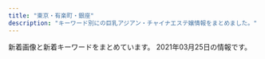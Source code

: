 ```yaml
---
title: "東京・有楽町・銀座"
description: "キーワード別にの巨乳アジアン・チャイナエステ嬢情報をまとめました。"
---
```


新着画像と新着キーワードをまとめています。
2021年03月25日の情報です。

<DmmAffiliateIns />
<KeywordTable
  shops={
    [
    {
        "url": "http://kaitekido.eei.jp/",
        "name": "\u5feb\u9069\u5802",
        "img_links": [
            "https://www.hatena.ne.jp/images/wwwridge/ok@2x.png",
            "http://momipara.jp/img/link/momi88.jpg",
            "http://\u30a2\u30b8\u30a2\u30f3\u30a8\u30b9\u30c6.biz/images/88-31.jpg",
            "https://b.hatena.ne.jp/images/v4/public/add/hatenabookmark_android.png",
            "https://www.hatena.ne.jp/images/wwwridge/ng@2x.png",
            "https://www.hatena.ne.jp/images/wwwridge/help@2x.png",
            "http://b.hatena.ne.jp/images/v4/public/add/hatenabookmark_android.png",
            "https://b.hatena.ne.jp/images/v4/public/add/hatenabookmark_ios7.png",
            "https://b.st-hatena.com/images/entry-button/button-only@2x.png",
            "http://asian.mensesthe.tokyo/wp-content/uploads/2016/01/7CzXuAWe.jpg",
            "http://b.hatena.ne.jp/images/v4/public/add/hatenabookmark_ios7.png"
        ],
        "station": "\u516b\u4e01\u5800\u99c5B2\u51fa\u53e3",
        "keywords": {}
    },
    {
        "img_links": [
            "http://yume-sato.blue/uploads//sites/18/2020/09/g5-150x150.jpg",
            "http://yume-sato.blue/uploads//sites/18/2020/09/g1.jpg",
            "http://yume-sato.blue/uploads//sites/18/2020/12/gg.jpg",
            "http://yume-sato.blue/uploads//sites/18/2020/09/g4.jpg",
            "http://yume-sato.blue/uploads//sites/18/2020/09/g3-150x150.jpg",
            "http://yume-sato.blue/uploads//sites/18/2020/09/news.jpg",
            "http://yume-sato.blue/uploads//sites/18/2020/10/g1.jpg",
            "http://yume-sato.blue/uploads//sites/18/2020/09/top1-1.jpg",
            "http://yume-sato.blue/uploads//sites/18/2020/09/s_staff.png",
            "http://yume-sato.blue/uploads//sites/18/2020/12/gg-150x150.jpg",
            "http://yume-sato.blue/uploads//sites/18/2020/09/g2.jpg",
            "http://yume-sato.blue/uploads//sites/18/2020/09/top.jpg",
            "http://yume-sato.blue/uploads//sites/18/2020/09/g1-150x150.jpg",
            "http://yume-sato.blue/uploads//sites/18/2020/09/mobile-1.jpg",
            "http://yume-sato.blue/uploads//sites/18/2020/09/pick.jpg",
            "http://yume-sato.blue/uploads//sites/18/2020/09/g6.jpg",
            "http://yume-sato.blue/uploads//sites/18/2020/09/g4-150x150.jpg",
            "http://yume-sato.blue/uploads//sites/18/2020/10/g2.jpg",
            "http://yume-sato.blue/uploads//sites/18/2020/09/g6-150x150.jpg",
            "http://yume-sato.blue/uploads//sites/18/2020/09/g5.jpg",
            "http://yume-sato.blue/uploads//sites/18/2020/09/g3.jpg",
            "http://yume-sato.blue/uploads//sites/18/2020/09/g2-150x150.jpg"
        ],
        "keywords": {},
        "url": "http://yume-sato.blue/",
        "station": "\u4eba\u5f62\u753a\u99c5A6",
        "name": "\u5922\u306e\u90f7"
    },
    {
        "station": "\u6771\u9280\u5ea7\u99c5A7\u51fa\u53e3",
        "img_links": [
            "https://est-tiara.info/images/returnBtn.png",
            "https://est-tiara.info/staffPhoto/s20210304100121.jpg",
            "https://est-tiara.info/images/gallery/r7.jpg",
            "https://est-tiara.info/staffPhoto/b20210304100121.jpg",
            "https://est-tiara.info/images/mobile.png",
            "https://est-tiara.info/staffPhoto/b20210304095739.jpg",
            "https://est-tiara.info/staffPhoto/b20210304100038.jpg",
            "https://est-tiara.info/js/sliderLine/slide_next.png",
            "https://est-tiara.info/staffPhoto/s20210304095845.jpg",
            "https://est-tiara.info/staffPhoto/s20201016083614.jpg",
            "https://est-tiara.info/images/gallery/r4.jpg",
            "https://est-tiara.info/staffPhoto/b20201016083614.jpg",
            "https://est-tiara.info/staffPhoto/b20201016083828.jpg",
            "https://est-tiara.info/staffPhoto/s20210304100038.jpg",
            "https://est-tiara.info/uploadfiles/Image/campaignEstTiaraInfo.jpg",
            "https://est-tiara.info/js/sliderLine/slide_prev.png",
            "https://est-tiara.info/staffPhoto/s20201016083828.jpg",
            "https://est-tiara.info/staffPhoto/s20210304095739.jpg",
            "https://est-tiara.info/staffPhoto/b20210304095845.jpg",
            "https://est-tiara.info/images/gallery/r6.jpg",
            "https://est-tiara.info/images/gallery/r8.jpg",
            "https://est-tiara.info/staffPhoto/s20210304095623.jpg",
            "https://est-tiara.info/images/gallery/r2.jpg",
            "https://est-tiara.info/staffPhoto/b20210304095623.jpg",
            "https://est-tiara.info/images/gallery/r1.jpg",
            "https://est-tiara.info/images/gallery/r5.jpg",
            "https://est-tiara.info/images/gallery/r3.jpg"
        ],
        "name": "Tiara-\u30c6\u30a4\u30a2\u30e9-",
        "url": "https://est-tiara.info/",
        "keywords": {
            "89": 1,
            "C": 1,
            "D": 4,
            "87": 1,
            "E": 1
        }
    },
    {
        "url": "https://ningyocho-esthe.work/",
        "station": "\u4eba\u5f62\u753a\u99c5A1\u51fa\u53e3",
        "img_links": [
            "https://ningyocho-esthe.work/images/dream/common/header_phone_pc.png",
            "https://ningyocho-esthe.work/images/dream/common/credit_01.png",
            "https://ningyocho-esthe.work/images/dream/home/teaser.png",
            "https://ningyocho-esthe.work/images/dream/common/side_bnr_01.png",
            "https://ningyocho-esthe.work/images/dream/staff/2.jpg",
            "https://ningyocho-esthe.work/images/dream/common/credit_02.png",
            "https://ningyocho-esthe.work/images/dream/home/image_03.png",
            "https://ningyocho-esthe.work/images/dream/common/gallery_05.png",
            "https://ningyocho-esthe.work/images/dream/common/gallery_03.png",
            "https://ningyocho-esthe.work/images/dream/common/gallery_06.png",
            "https://ningyocho-esthe.work/images/dream/common/gallery_07.png",
            "https://ningyocho-esthe.work/images/dream/staff/1.jpg",
            "https://ningyocho-esthe.work/images/dream/common/gallery_01.png",
            "https://ningyocho-esthe.work/images/dream/common/header_info.png",
            "https://ningyocho-esthe.work/images/dream/common/credit_03.png",
            "https://ningyocho-esthe.work/images/dream/home/image_02.png",
            "https://ningyocho-esthe.work/images/dream/common/gallery_09.png",
            "https://ningyocho-esthe.work/images/dream/common/gallery_08.png",
            "https://ningyocho-esthe.work/images/dream/common/gallery_04.png",
            "https://ningyocho-esthe.work/images/dream/staff/imgapp_3.jpg",
            "https://ningyocho-esthe.work/images/dream/home/image_01.png",
            "https://ningyocho-esthe.work/images/dream/staff/imgapp6.jpg",
            "https://ningyocho-esthe.work/images/dream/staff/imgapp_1.jpg",
            "https://ningyocho-esthe.work/images/dream/common/side_bnr_02.png",
            "https://ningyocho-esthe.work/images/dream/common/gallery_10.png",
            "https://ningyocho-esthe.work/images/dream/common/gallery_02.png",
            "https://ningyocho-esthe.work/images/dream/staff/\u3042\u307f.jpg",
            "https://ningyocho-esthe.work/images/dream/staff/\u30ca\u30ca.jpg",
            "https://ningyocho-esthe.work/images/dream/staff/3.jpg",
            "https://ningyocho-esthe.work/images/dream/staff/13.jpg"
        ],
        "name": "Dream",
        "keywords": {
            "\u30bb\u30af\u30b7\u30fc": 3,
            "88": 1
        }
    },
    {
        "url": "http://prime-relax.work/",
        "keywords": {
            "88": 1,
            "86": 7,
            "87": 4,
            "C": 7,
            "D": 10,
            "E": 1,
            "82": 1,
            "84": 5
        },
        "name": "PRIME\u30fb\u30d7\u30e9\u30a4\u30e0",
        "station": "\u99ac\u55b0\u753a\u99c51\u756a\u51fa\u53e3",
        "img_links": [
            "http://prime-relax.work/img/link-.jpg",
            "http://prime-relax.work/img/body-.jpg",
            "http://prime-relax.work/img/bottom.png",
            "http://prime-relax.work/img/st013.jpg",
            "http://prime-relax.work/img/IMG_1675.jpg",
            "http://prime-relax.work/sp/img/pic.jpg",
            "http://prime-relax.work/img/sta5.jpg",
            "http://prime-relax.work/sp/img/cam.jpg",
            "http://prime-relax.work/img/st08.jpg",
            "http://prime-relax.work/img/st11.jpg",
            "http://prime-relax.work/img/st8.jpg",
            "http://prime-relax.work/img/IMG_1699.jpg",
            "http://prime-relax.work/img/sta12.jpg",
            "http://prime-relax.work/sp/img/sta5.jpg",
            "http://prime-relax.work/img/IMG_1709.jpg",
            "http://prime-relax.work/img/mo.png",
            "http://prime-relax.work/img/eve.jpg",
            "http://prime-relax.work/img/st07.jpg",
            "http://prime-relax.work/img/st5.jpg",
            "http://prime-relax.work/img/link10033.jpg",
            "http://prime-relax.work/img/sta14.jpg",
            "http://prime-relax.work/sp/img/add3.jpg",
            "http://prime-relax.work/sp/img/p-8.jpg",
            "http://prime-relax.work/sp/img/pc.jpg",
            "http://prime-relax.work/img/sta13.jpg",
            "http://prime-relax.work/sp/img/t-t.jpg",
            "http://prime-relax.work/img/st12.jpg",
            "http://prime-relax.work/sp/img/add.jpg",
            "http://prime-relax.work/sp/img/sta8.jpg",
            "http://prime-relax.work/img/st04.jpg",
            "http://prime-relax.work/img/st13.jpg",
            "http://prime-relax.work/sp/img/t-s.jpg",
            "http://prime-relax.work/sp/img/p-9.jpg",
            "http://prime-relax.work/img/IMG_1667.jpg",
            "http://prime-relax.work/sp/img/info.jpg",
            "http://prime-relax.work/img/sta4.jpg",
            "http://prime-relax.work/sp/img/sys.jpg",
            "http://prime-relax.work/img/sta9.jpg",
            "http://prime-relax.work/sp/img/add2.jpg",
            "http://prime-relax.work/img/sta7.jpg",
            "http://prime-relax.work/sp/img/sta7.jpg",
            "http://prime-relax.work/sp/img/t-r.jpg",
            "http://prime-relax.work/sp/img/sta9.jpg",
            "http://prime-relax.work/sp/img/sta12.jpg",
            "http://prime-relax.work/sp/img/time.jpg",
            "http://prime-relax.work/img/st7.jpg",
            "http://prime-relax.work/img/st014.jpg",
            "http://prime-relax.work/sp/img/sta14.jpg",
            "http://prime-relax.work/sp/img/sta11.jpg",
            "http://prime-relax.work/img/sta11.jpg",
            "http://prime-relax.work/sp/img/t-o.jpg",
            "http://prime-relax.work/img/sys.jpg",
            "http://prime-relax.work/img/st9.jpg",
            "http://prime-relax.work/sp/img/tel.jpg",
            "http://prime-relax.work/img/sta8.jpg",
            "http://prime-relax.work/sp/img/sta4.jpg",
            "http://prime-relax.work/img/link20067.jpg",
            "http://prime-relax.work/img/bottom-.png",
            "http://prime-relax.work/img/st4.jpg",
            "http://prime-relax.work/sp/img/tit.jpg",
            "http://prime-relax.work/img/link300100.jpg",
            "http://prime-relax.work/sp/img/sta13.jpg",
            "http://prime-relax.work/sp/img/botton.jpg",
            "http://prime-relax.work/sp/img/p-7.jpg",
            "http://prime-relax.work/img/st14.jpg",
            "http://prime-relax.work/img/head.jpg",
            "http://prime-relax.work/sp/img/t-a.jpg"
        ]
    },
    {
        "station": "JR\u65b0\u65e5\u672c\u6a4b\u99c56\u756a\u51fa\u53e3",
        "keywords": {
            "F": 2,
            "86": 4,
            "C": 30
        },
        "name": "Melody Spa -\u30e1\u30ed\u30c7\u30a3 \u30b9\u30d1-",
        "img_links": [
            "https://melodyspa.tokyo/images/st/yuri.jpg",
            "https://melodyspa.tokyo/images/topimage/topimage.jpg",
            "https://melodyspa.tokyo/images/st/yuna1.jpg",
            "https://melodyspa.tokyo/images/st/mina2.jpg",
            "https://melodyspa.tokyo/images/st/risa.jpg",
            "https://melodyspa.tokyo/images/st/yuna.jpg",
            "https://melodyspa.tokyo/images/share/pagetop.png",
            "https://melodyspa.tokyo/images/st/you.jpg",
            "https://melodyspa.tokyo/images/st/you2.jpg",
            "https://melodyspa.tokyo/images/st/yuna2.jpg",
            "https://melodyspa.tokyo/images/st/miho.jpg",
            "https://melodyspa.tokyo/images/st/ringo.jpg",
            "https://melodyspa.tokyo/images/st/mina.jpg",
            "https://melodyspa.tokyo/images/st/rara2.jpg",
            "https://melodyspa.tokyo/images/st/you3.jpg"
        ],
        "url": "https://melodyspa.tokyo/"
    },
    {
        "keywords": {
            "D": 13,
            "C": 20,
            "E": 9
        },
        "url": "https://kayabacho-mensesthe.com/",
        "station": "\u8305\u5834\u753a\u99c52\u756a\u51fa\u53e3",
        "name": "Spa Ananda",
        "img_links": [
            "https://kayabacho-mensesthe.com/room/room-l2.jpg",
            "https://kayabacho-mensesthe.com/images/main4.jpg",
            "https://kayabacho-mensesthe.com/room/room-l3.jpg",
            "https://kayabacho-mensesthe.com/wp/wp-content/uploads/2020/02/miyu.jpg",
            "https://kayabacho-mensesthe.com/images/clear.png",
            "https://kayabacho-mensesthe.com/room/room-l1.jpg",
            "https://kayabacho-mensesthe.com/wp/wp-content/uploads/2019/08/mimi.jpg",
            "https://kayabacho-mensesthe.com/wp/wp-content/uploads/2019/12/misaki.jpg",
            "https://kayabacho-mensesthe.com/staff/aoi-s1.jpg",
            "https://kayabacho-mensesthe.com/images/mensesthe.jpg",
            "https://kayabacho-mensesthe.com/icon/yelp.png",
            "https://kayabacho-mensesthe.com/staff/yuna-s1.jpg",
            "https://kayabacho-mensesthe.com/icon/facebook.png",
            "https://kayabacho-mensesthe.com/staff/rin-s1.jpg",
            "https://kayabacho-mensesthe.com/wp/wp-content/uploads/2020/08/ayaka-1-200x300.jpg",
            "https://kayabacho-mensesthe.com/staff/misaki-s1.jpg",
            "https://kayabacho-mensesthe.com/images/top1.jpg",
            "https://kayabacho-mensesthe.com/icon/twitter.png",
            "https://kayabacho-mensesthe.com/room/room-l7.jpg",
            "https://kayabacho-mensesthe.com/wp/wp-content/uploads/2020/11/urara3.jpg",
            "https://kayabacho-mensesthe.com/images/main1.jpg",
            "https://kayabacho-mensesthe.com/room/room-l5.jpg",
            "https://kayabacho-mensesthe.com/wp/wp-content/uploads/2020/10/aki-s1-150x150.jpg",
            "https://kayabacho-mensesthe.com/images/footer-r.png",
            "https://kayabacho-mensesthe.com/staff/mimi-s1.jpg",
            "https://kayabacho-mensesthe.com/room/room-l6.jpg",
            "https://kayabacho-mensesthe.com/link/mens-esthe.png",
            "https://kayabacho-mensesthe.com/staff/urara-s1.jpg",
            "https://kayabacho-mensesthe.com/staff/miyu-s1.jpg",
            "https://kayabacho-mensesthe.com/wp/wp-content/uploads/2021/01/yuna.jpg",
            "https://kayabacho-mensesthe.com/staff/nao-s1.jpg",
            "https://kayabacho-mensesthe.com/icon/line.png",
            "https://kayabacho-mensesthe.com/wp/wp-content/uploads/2019/07/misaki.jpg",
            "https://kayabacho-mensesthe.com/wp/wp-content/uploads/2019/12/mitsuki.jpg",
            "https://kayabacho-mensesthe.com/images/main3.jpg",
            "https://kayabacho-mensesthe.com/staff/emi-s1.jpg",
            "https://kayabacho-mensesthe.com/wp/wp-content/uploads/2019/12/emi.jpg",
            "https://kayabacho-mensesthe.com/wp/wp-content/uploads/2019/12/IMG_8988.jpg",
            "https://kayabacho-mensesthe.com/images/footer-l.png",
            "https://kayabacho-mensesthe.com/images/flower.png",
            "https://kayabacho-mensesthe.com/images/main2.jpg",
            "https://kayabacho-mensesthe.com/staff/aki-s1.jpg",
            "https://kayabacho-mensesthe.com/images/top2.jpg",
            "https://kayabacho-mensesthe.com/wp/wp-content/uploads/2020/08/ayaka-1.jpg",
            "https://kayabacho-mensesthe.com/wp/wp-content/uploads/2020/12/yuki.jpg",
            "https://kayabacho-mensesthe.com/room/room-l4.jpg",
            "https://kayabacho-mensesthe.com/staff/ayaka-s1.jpg",
            "https://kayabacho-mensesthe.com/room/room-l8.jpg",
            "https://kayabacho-mensesthe.com/images/top3.jpg"
        ]
    },
    {
        "name": "\u3072\u3068\u3081\u307c\u308c",
        "url": "http://www.hitomebore.esjp.info/",
        "station": "\u65b0\u5bcc\u753a\u99c53\u756a\u51fa\u53e3",
        "img_links": [
            "http://www.hitomebore.esjp.info/files/007.jpg",
            "http://www.hitomebore.esjp.info/images/mainImg_sub.jpg",
            "http://www.hitomebore.esjp.info/files/011.jpg",
            "http://www.hitomebore.esjp.info/files/016.jpg",
            "http://www.hitomebore.esjp.info/images/btn2.png",
            "http://www.hitomebore.esjp.info/images/m1.jpg",
            "http://www.hitomebore.esjp.info/images/mainImg2.jpg",
            "http://www.hitomebore.esjp.info/files/013.jpg",
            "http://www.hitomebore.esjp.info/images/m4.jpg",
            "http://www.hitomebore.esjp.info/files/009.jpg",
            "http://www.hitomebore.esjp.info/files/008.jpg",
            "http://www.hitomebore.esjp.info/files/010.jpg",
            "http://www.hitomebore.esjp.info/files/002.jpg",
            "http://www.hitomebore.esjp.info/images/m2.jpg",
            "http://www.hitomebore.esjp.info/files/015.jpg",
            "http://www.hitomebore.esjp.info/files/014.jpg",
            "http://www.hitomebore.esjp.info/files/012.jpg",
            "http://www.hitomebore.esjp.info/images/m3.jpg"
        ],
        "keywords": {
            "C": 6,
            "85": 6,
            "88": 3,
            "D": 27,
            "86": 18,
            "87": 6
        }
    },
    {
        "keywords": {
            "84": 3,
            "87": 12,
            "\u30bb\u30af\u30b7\u30fc": 1,
            "E": 13,
            "G": 6,
            "\u80f8": 2,
            "89": 21,
            "88": 21,
            "C": 12,
            "86": 6,
            "D": 30,
            "81": 3,
            "F": 6,
            "82": 3,
            "85": 6
        },
        "img_links": [
            "http://luna-shine.info/uploads/lunashine/2017/04/22221.jpg",
            "http://luna-shine.info/uploads/lunashine/2015/01/2_e589afe69cac.jpg",
            "http://luna-shine.info/uploads/lunashine/2013/01/room-3.jpg",
            "http://luna-shine.info/uploads/lunashine/2019/04/e5beaee4bfa1e59bbee78987_2019031616274791.jpg",
            "http://luna-shine.info/uploads/lunashine/2015/03/11111.jpg",
            "http://luna-shine.info/uploads/lunashine/2014/06/image-15.jpeg",
            "http://luna-shine.info/uploads/lunashine/2019/05/e5beaee4bfa1e59bbee78987_201905171313091.jpg",
            "http://luna-shine.info/uploads/lunashine/2015/04/1111_e589afe69cac1.jpg",
            "http://luna-shine.info/uploads/lunashine/2013/10/e381bfe382841_e589afe69cac.jpg",
            "http://luna-shine.info/uploads/lunashine/2019/04/flash1.jpg",
            "http://luna-shine.info/uploads/lunashine/2020/01/e5beaee4bfa1e59bbee78987_20190517131309.jpg",
            "http://luna-shine.info/uploads/lunashine/2019/05/e5beaee4bfa1e59bbee78987_20190517131309.jpg",
            "http://luna-shine.info/uploads/lunashine/2013/01/img_0370_e589afe69cac-276x368.jpg",
            "http://luna-shine.info/uploads/lunashine/2019/04/bottom.jpg",
            "http://luna-shine.info/uploads/lunashine/2013/10/e381bfe38286e3818d-5_e589afe69cac.jpg",
            "http://luna-shine.info/uploads/lunashine/2013/01/room-8.jpg",
            "http://luna-shine.info/uploads/lunashine/2013/05/p1020464_e589afe69cac.jpg",
            "http://luna-shine.info/uploads/lunashine/2014/05/naomi1-276x3584.jpg",
            "http://luna-shine.info/uploads/lunashine/2015/03/171f728230a16701d87b9e61ba70edf8.png",
            "http://luna-shine.info/uploads/lunashine/2015/06/image1-266x4001.jpg",
            "http://luna-shine.info/uploads/lunashine/2015/01/11.jpg",
            "http://luna-shine.info/uploads/lunashine/2013/01/room-7.jpg",
            "http://luna-shine.info/uploads/lunashine/2019/01/e5beaee4bfa1e59bbee78987_20190124144601.jpg",
            "http://luna-shine.info/uploads/lunashine/2012/12/topview3.jpg",
            "http://luna-shine.info/uploads/lunashine/2018/05/2.jpg",
            "http://luna-shine.info/uploads/lunashine/2012/12/topview1.jpg",
            "http://luna-shine.info/uploads/lunashine/images/rq03.jpg",
            "http://luna-shine.info/uploads/lunashine/2013/01/room-9.jpg",
            "http://luna-shine.info/uploads/lunashine/2012/12/topview0.jpg",
            "http://luna-shine.info/uploads/lunashine/2019/04/e5beaee4bfa1e59bbee78987_201903161627475.jpg",
            "http://luna-shine.info/uploads/lunashine/2014/05/22.jpg",
            "http://luna-shine.info/uploads/lunashine/images/rq01.jpg",
            "http://luna-shine.info/uploads/lunashine/2013/01/img_0427_e589afe69cac-276x368.jpg",
            "http://luna-shine.info/uploads/lunashine/2014/06/image-14.jpeg",
            "http://luna-shine.info/uploads/lunashine/images/picup.png",
            "http://luna-shine.info/uploads/lunashine/2012/12/mobile.jpg",
            "http://luna-shine.info/uploads/lunashine/2015/09/1-12041z120344c1_e589afe69cac_e589afe69cac.jpg",
            "http://luna-shine.info/uploads/lunashine/2013/01/room-6.jpg",
            "http://luna-shine.info/uploads/lunashine/images/new_d.jpg",
            "http://luna-shine.info/uploads/lunashine/2019/12/e5beaee4bfa1e59bbee78987_20191207154634.jpg",
            "http://luna-shine.info/uploads/lunashine/2013/01/room-5.jpg",
            "http://luna-shine.info/uploads/lunashine/2013/01/room-10.jpg",
            "http://luna-shine.info/uploads/lunashine/2015/03/123.jpg",
            "http://luna-shine.info/uploads/lunashine/2012/12/mailmaka.jpg",
            "http://luna-shine.info/uploads/lunashine/2013/03/img_0522_e589afe69cac-1000x1333.jpg",
            "http://luna-shine.info/uploads/lunashine/2013/10/e38182e38286e381bf3_e589afe69cac.jpg",
            "http://luna-shine.info/uploads/lunashine/2015/12/qqe59bbee7898720151214133747.jpg",
            "http://luna-shine.info/uploads/lunashine/2013/01/room-2.jpg",
            "http://luna-shine.info/uploads/lunashine/2015/04/1111_e589afe69cac.jpg",
            "http://luna-shine.info/uploads/lunashine/2015/03/8dbe4d07b4f1258c30f14b30e60c1466.png",
            "http://luna-shine.info/uploads/lunashine/2015/01/0.jpg",
            "http://luna-shine.info/uploads/lunashine/2013/11/e381afe3828be3818befbc92-1000x1333.jpg",
            "http://luna-shine.info/uploads/lunashine/2016/11/31.jpg",
            "http://luna-shine.info/uploads/lunashine/2015/03/12344780f_e589afe69cac.jpg",
            "http://luna-shine.info/uploads/lunashine/2019/03/e5beaee4bfa1e59bbee78987_201903141535171.jpg",
            "http://luna-shine.info/uploads/lunashine/2014/06/9c1b42356edc1bb51d040e0a1783fa97.png",
            "http://luna-shine.info/uploads/lunashine/2013/01/room-1.jpg",
            "http://luna-shine.info/uploads/lunashine/2012/12/topview4.jpg",
            "http://luna-shine.info/uploads/lunashine/2019/07/qqe59bbee78987201504181707251.jpg",
            "http://luna-shine.info/uploads/lunashine/images/new_tit.jpg",
            "http://luna-shine.info/uploads/lunashine/2019/03/e5beaee4bfa1e59bbee78987_201903161627476.jpg",
            "http://luna-shine.info/uploads/lunashine/2013/01/room-11.jpg",
            "http://luna-shine.info/uploads/lunashine/2019/04/tel.jpg",
            "http://luna-shine.info/uploads/lunashine/images/no-photo.jpg",
            "http://luna-shine.info/uploads/lunashine/2013/11/e381afe3828be3818b-1000x1333.jpg",
            "http://luna-shine.info/uploads/lunashine/2016/12/img_4240.jpg",
            "http://luna-shine.info/uploads/lunashine/2014/04/image_e589afe69cac.png",
            "http://luna-shine.info/uploads/lunashine/2019/12/e5beaee4bfa1e59bbee78987_201912071546181.jpg",
            "http://luna-shine.info/uploads/lunashine/2019/04/e5beaee4bfa1e59bbee78987_201903161627478.jpg",
            "http://luna-shine.info/uploads/lunashine/2013/10/4_e589afe69cac.jpg",
            "http://luna-shine.info/uploads/lunashine/2013/10/e381bfe3818d2_e589afe69cac.jpg",
            "http://luna-shine.info/uploads/lunashine/2014/05/naomi1-276x3583.jpg",
            "http://luna-shine.info/uploads/lunashine/2013/01/qiu-1.jpg"
        ],
        "station": "\u5c0f\u4f1d\u99ac\u753a\u99c53\u756a\u51fa\u53e3",
        "name": "\u30eb\u30ca\u30b7\u30e3\u30a4\u30f3",
        "url": "http://luna-shine.info/"
    },
    {
        "url": "http://sweet-massage.work/",
        "keywords": {
            "C": 3,
            "E": 6,
            "D": 6,
            "88": 3,
            "86": 6,
            "89": 3,
            "85": 3
        },
        "img_links": [
            "http://sweet-massage.work/img/sta4.jpg",
            "http://sweet-massage.work/sp/img/tel.jpg",
            "http://sweet-massage.work/sp/img/t-s.jpg",
            "http://sweet-massage.work/sp/img/st02.jpg",
            "http://sweet-massage.work/img/s1.jpg",
            "http://sweet-massage.work/sp/img/info.jpg",
            "http://sweet-massage.work/img/st005.jpg",
            "http://sweet-massage.work/sp/img/st2.jpg",
            "http://sweet-massage.work/sp/img/sys.jpg",
            "http://sweet-massage.work/sp/img/botton.jpg",
            "http://sweet-massage.work/img/sta5.jpg",
            "http://sweet-massage.work/img/s5.jpg",
            "http://sweet-massage.work/img/mobile-1.png",
            "http://sweet-massage.work/sp/img/s4.jpg",
            "http://sweet-massage.work/sp/img/st3.jpg",
            "http://sweet-massage.work/sp/img/st03.jpg",
            "http://sweet-massage.work/img/s4.jpg",
            "http://sweet-massage.work/img/s3.jpg",
            "http://sweet-massage.work/sp/img/tit.jpg",
            "http://sweet-massage.work/sp/img/st1.jpg",
            "http://sweet-massage.work/sp/img/t-r.jpg",
            "http://sweet-massage.work/img/st4.jpg",
            "http://sweet-massage.work/img/nos.jpg",
            "http://sweet-massage.work/sp/img/st5.jpg",
            "http://sweet-massage.work/img/st2.jpg",
            "http://sweet-massage.work/sp/img/pic.jpg",
            "http://sweet-massage.work/img/m1.png",
            "http://sweet-massage.work/sp/img/s3.jpg",
            "http://sweet-massage.work/sp/img/add2.jpg",
            "http://sweet-massage.work/img/st01.jpg",
            "http://sweet-massage.work/img/st05.jpg",
            "http://sweet-massage.work/sp/img/t-a.jpg",
            "http://sweet-massage.work/sp/img/add.jpg",
            "http://sweet-massage.work/img/sta3.jpg",
            "http://sweet-massage.work/img/st5.jpg",
            "http://sweet-massage.work/img/foot-body.jpg",
            "http://sweet-massage.work/sp/img/t-t.jpg",
            "http://sweet-massage.work/img/st3.jpg",
            "http://sweet-massage.work/img/st03.jpg",
            "http://sweet-massage.work/sp/img/t-o.jpg",
            "http://sweet-massage.work/sp/img/s2.jpg",
            "http://sweet-massage.work/sp/img/pc.jpg",
            "http://sweet-massage.work/img/s2.jpg",
            "http://sweet-massage.work/img/st02.jpg",
            "http://sweet-massage.work/img/sta2.jpg",
            "http://sweet-massage.work/img/st04.jpg",
            "http://sweet-massage.work/sp/img/s5.jpg",
            "http://sweet-massage.work/sp/img/st4.jpg",
            "http://sweet-massage.work/img/st1.jpg",
            "http://sweet-massage.work/img/sta1.jpg",
            "http://sweet-massage.work/sp/img/st05.jpg",
            "http://sweet-massage.work/sp/img/st04.jpg",
            "http://sweet-massage.work/sp/img/st01.jpg",
            "http://sweet-massage.work/sp/img/st005.jpg",
            "http://sweet-massage.work/sp/img/time.jpg"
        ],
        "station": "\u8305\u5834\u753a\u99c53\u756a\u51fa\u53e3",
        "name": "Sweet"
    },
    {
        "img_links": [
            "https://angel-love.tyo.cm/images/room2.jpg",
            "https://angel-love.tyo.cm/photos/sites/27/2021/03/2021031704243332.jpg",
            "https://angel-love.tyo.cm/images/s3.jpg",
            "https://angel-love.tyo.cm/images/s1.jpg",
            "https://angel-love.tyo.cm/images/s_staff.png",
            "https://angel-love.tyo.cm/photos/sites/27/2021/02/2021021603162127.jpg",
            "https://angel-love.tyo.cm/photos/sites/27/2021/02/2021021606344273.jpg",
            "https://angel-love.tyo.cm/images/mobile.jpg",
            "https://angel-love.tyo.cm/photos/sites/27/2021/02/2021021603162366.jpg",
            "https://angel-love.tyo.cm/images/news_bj1.jpg",
            "https://angel-love.tyo.cm/photos/sites/27/2021/03/2021031704243320.jpg",
            "https://angel-love.tyo.cm/images/room3.jpg",
            "https://angel-love.tyo.cm/images/info.jpg",
            "https://angel-love.tyo.cm/images/top.jpg",
            "https://angel-love.tyo.cm/photos/sites/27/2021/03/2021031704243422.jpg",
            "https://angel-love.tyo.cm/images/news_bj3.jpg",
            "https://angel-love.tyo.cm/images/s_news.jpg",
            "https://angel-love.tyo.cm/images/room1.jpg",
            "https://angel-love.tyo.cm/images/room4.jpg"
        ],
        "name": "Angel Love",
        "station": "\u9280\u5ea7\u99c5A5\u51fa\u53e3",
        "url": "https://angel-love.tyo.cm/",
        "keywords": {
            "86": 12,
            "D": 24,
            "E": 6,
            "85": 6,
            "87": 6,
            "83": 6
        }
    },
    {
        "img_links": [
            "http://e-berry.work/sp/images/interior_t.png",
            "http://e-berry.work/sp/img/ai1.jpg",
            "http://e-berry.work/staff/ayumi.jpg",
            "http://e-berry.work/sp/img/moka1.jpg",
            "http://e-berry.work/images/int1.jpg",
            "http://e-berry.work/sp/images/concept.jpg",
            "http://e-berry.work/sp/staff/ai.jpg",
            "http://e-berry.work/sp/staff/aya.jpg",
            "http://e-berry.work/sp/img/natumi1.jpg",
            "http://e-berry.work/sp/staff/yoko.jpg",
            "http://e-berry.work/sp/images/topgirl.png",
            "http://e-berry.work/images/rec2.jpg",
            "http://e-berry.work/staff/natumi.jpg",
            "http://e-berry.work/sp/staff/natumi.jpg",
            "http://e-berry.work/img/ai1.jpg",
            "http://e-berry.work/img/aya1.jpg",
            "http://e-berry.work/staff/haruka.jpg",
            "http://e-berry.work/sp/images/rec1.jpg",
            "http://e-berry.work/sp/images/rec2.png",
            "http://e-berry.work/images/newface.jpg",
            "http://e-berry.work/sp/images/sys3.png",
            "http://e-berry.work/images/b1.jpg",
            "http://e-berry.work/staff/nene.jpg",
            "http://e-berry.work/sp/images/9.jpg",
            "http://e-berry.work/sp/staff/nene.jpg",
            "http://e-berry.work/sp/staff/haruka.jpg",
            "http://e-berry.work/sp/staff/rina.jpg",
            "http://e-berry.work/img/nene1.jpg",
            "http://e-berry.work/sp/images/ac1.jpg",
            "http://e-berry.work/images/9.jpg",
            "http://e-berry.work/sp/images/b1.jpg",
            "http://e-berry.work/images/interior_t.jpg",
            "http://e-berry.work/staff/aya.jpg",
            "http://e-berry.work/staff/ai.jpg",
            "http://e-berry.work/staff/rina.jpg",
            "http://e-berry.work/images/newsb.png",
            "http://e-berry.work/images/concept.jpg",
            "http://e-berry.work/images/ac1.jpg",
            "http://e-berry.work/images/sys2.jpg",
            "http://e-berry.work/sp/images/tel.png",
            "http://e-berry.work/sp/img/yoko1.jpg",
            "http://e-berry.work/img/haruka1.jpg",
            "http://e-berry.work/images/tgirl.jpg",
            "http://e-berry.work/sp/staff/moka.jpg",
            "http://e-berry.work/img/moka1.jpg",
            "http://e-berry.work/images/10.jpg",
            "http://e-berry.work/sp/images/newface.png",
            "http://e-berry.work/sp/images/head.jpg",
            "http://e-berry.work/img/natumi1.jpg",
            "http://e-berry.work/img/hikari1.jpg",
            "http://e-berry.work/sp/images/staff_t.png",
            "http://e-berry.work/staff/yoko.jpg",
            "http://e-berry.work/sp/staff/ayumi.jpg",
            "http://e-berry.work/sp/images/int1.png",
            "http://e-berry.work/img/rina1.jpg",
            "http://e-berry.work/images/sm.jpg",
            "http://e-berry.work/sp/img/haruka1.jpg",
            "http://e-berry.work/sp/images/10.jpg",
            "http://e-berry.work/staff/moka.jpg",
            "http://e-berry.work/sp/images/sys2.png",
            "http://e-berry.work/sp/staff/hikari.jpg",
            "http://e-berry.work/sp/images/sys1.png",
            "http://e-berry.work/sp/images/footer.jpg",
            "http://e-berry.work/images/sys3.jpg",
            "http://e-berry.work/images/b2.jpg",
            "http://e-berry.work/images/int2.jpg",
            "http://e-berry.work/img/yoko1.jpg",
            "http://e-berry.work/img/ayumi1.jpg",
            "http://e-berry.work/images/rec1.jpg",
            "http://e-berry.work/images/staff_t.jpg",
            "http://e-berry.work/sp/images/newsb.png",
            "http://e-berry.work/sp/img/nene1.jpg",
            "http://e-berry.work/sp/img/ayumi1.jpg",
            "http://e-berry.work/images/head.jpg",
            "http://e-berry.work/sp/img/rina1.jpg",
            "http://e-berry.work/sp/img/aya1.jpg",
            "http://e-berry.work/images/sys1.jpg",
            "http://e-berry.work/sp/images/b2.jpg",
            "http://e-berry.work/images/news_t.jpg",
            "http://e-berry.work/sp/images/news.png",
            "http://e-berry.work/sp/img/hikari1.jpg",
            "http://e-berry.work/staff/hikari.jpg",
            "http://e-berry.work/sp/images/int2.png"
        ],
        "name": "\u30a2\u30ed\u30de\u30a2\u30ea\u30a2",
        "keywords": {},
        "url": "http://e-berry.work/index.html",
        "station": "\u6c34\u5929\u5bae\u524d\u99c56\u756a\u51fa\u53e3"
    },
    {
        "station": "JR\u6771\u4eac\u99c5\u516b\u91cd\u6d32\u5317\u53e3",
        "name": "\u6771\u4eac\u65e5\u672c\u6a4b\u30e1\u30f3\u30ba\u30a8\u30b9\u30c6",
        "url": "https://mens-esthe.jpn.vin/",
        "img_links": [
            "https://mens-esthe.jpn.vin/images/room1.jpg",
            "https://mens-esthe.jpn.vin/images/navbar-top.jpg",
            "https://mens-esthe.jpn.vin/images/nav_link01.png",
            "https://mens-esthe.jpn.vin/images/nav_link04.png",
            "https://mens-esthe.jpn.vin/images/sp_tit_pick.jpg",
            "https://mens-esthe.jpn.vin/images/tit_staff.jpg",
            "https://mens-esthe.jpn.vin/images/nav_link02.png",
            "https://mens-esthe.jpn.vin/images/top.png",
            "https://mens-esthe.jpn.vin/images/tit_info.jpg",
            "https://mens-esthe.jpn.vin/images/end.png",
            "https://mens-esthe.jpn.vin/images/sp_tit_link.jpg",
            "https://mens-esthe.jpn.vin/images/photo_1.jpg",
            "https://mens-esthe.jpn.vin/images/tit_pick.jpg",
            "https://mens-esthe.jpn.vin/images/nav_link06.png",
            "https://mens-esthe.jpn.vin/photos/sites/4/2020/12/202012110248090.jpg",
            "https://mens-esthe.jpn.vin/photos/sites/4/2020/12/2020121102464663.jpg",
            "https://mens-esthe.jpn.vin/images/sp_tit_staff.jpg",
            "https://mens-esthe.jpn.vin/images/sp_tit_staff02.jpg",
            "https://mens-esthe.jpn.vin/images/tit_link.jpg",
            "https://mens-esthe.jpn.vin/images/side_mobile.jpg",
            "https://mens-esthe.jpn.vin/images/nav_link05.png",
            "https://mens-esthe.jpn.vin/images/nav_link07.png",
            "https://mens-esthe.jpn.vin/images/nav_link03.png",
            "https://mens-esthe.jpn.vin/images/sp_photo_1.jpg",
            "https://mens-esthe.jpn.vin/photos/sites/4/2020/12/2020121102483539.jpg",
            "https://mens-esthe.jpn.vin/images/tit_staff02.jpg",
            "https://mens-esthe.jpn.vin/images/room2.jpg",
            "https://mens-esthe.jpn.vin/photos/sites/4/2020/12/2020121102462172.jpg",
            "https://mens-esthe.jpn.vin/photos/sites/4/2020/12/2020121102501422.jpg",
            "https://mens-esthe.jpn.vin/images/sp_end.png",
            "https://mens-esthe.jpn.vin/images/tit_face.jpg",
            "https://mens-esthe.jpn.vin/images/sp_tit_info.jpg",
            "https://mens-esthe.jpn.vin/images/nav_link08.png"
        ],
        "keywords": {
            "86": 88,
            "85": 18,
            "D": 106
        }
    },
    {
        "station": "\u4eba\u5f62\u753a\u99c5A1\u51fa\u53e3",
        "img_links": [
            "http://cocosia-massage.work/sp/img/pc.jpg",
            "http://cocosia-massage.work/img/fla-2.jpg",
            "http://cocosia-massage.work/img/conc.jpg",
            "http://cocosia-massage.work/img/fla-1.jpg",
            "http://cocosia-massage.work/img/sta4.jpg",
            "http://cocosia-massage.work/img/st6.jpg",
            "http://cocosia-massage.work/sp/img/t-r.jpg",
            "http://cocosia-massage.work/sp/img/info.jpg",
            "http://cocosia-massage.work/img/head2.jpg",
            "http://cocosia-massage.work/sp/img/st2.jpg",
            "http://cocosia-massage.work/img/newf.jpg",
            "http://cocosia-massage.work/sp/img/rec.jpg",
            "http://cocosia-massage.work/img/st5.jpg",
            "http://cocosia-massage.work/sp/img/p-3.jpg",
            "http://cocosia-massage.work/sp/img/st1.jpg",
            "http://cocosia-massage.work/sp/img/st4.jpg",
            "http://cocosia-massage.work/img/sta2.jpg",
            "http://cocosia-massage.work/img/sta5.jpg",
            "http://cocosia-massage.work/img/r9.jpg",
            "http://cocosia-massage.work/img/sta1.jpg",
            "http://cocosia-massage.work/sp/img/qr.jpg",
            "http://cocosia-massage.work/sp/img/p-5.jpg",
            "http://cocosia-massage.work/sp/img/p-4.jpg",
            "http://cocosia-massage.work/img/st4.jpg",
            "http://cocosia-massage.work/sp/img/st6.jpg",
            "http://cocosia-massage.work/img/acc.jpg",
            "http://cocosia-massage.work/sp/img/acc.jpg",
            "http://cocosia-massage.work/sp/img/sys.jpg",
            "http://cocosia-massage.work/sp/img/cam3.jpg",
            "http://cocosia-massage.work/img/st1.jpg",
            "http://cocosia-massage.work/img/cncp.jpg",
            "http://cocosia-massage.work/img/sta6.jpg",
            "http://cocosia-massage.work/img/news.jpg",
            "http://cocosia-massage.work/sp/img/st3.jpg",
            "http://cocosia-massage.work/sp/img/cam1.jpg",
            "http://cocosia-massage.work/img/sta3.jpg",
            "http://cocosia-massage.work/sp/img/t-s.jpg",
            "http://cocosia-massage.work/sp/img/t-t2.jpg",
            "http://cocosia-massage.work/img/nos.jpg",
            "http://cocosia-massage.work/sp/img/botton.jpg",
            "http://cocosia-massage.work/sp/img/cam2.jpg",
            "http://cocosia-massage.work/sp/img/p-6.jpg",
            "http://cocosia-massage.work/sp/img/t-t.jpg",
            "http://cocosia-massage.work/sp/img/st5.jpg",
            "http://cocosia-massage.work/sp/img/cam4.jpg",
            "http://cocosia-massage.work/img/st2.jpg",
            "http://cocosia-massage.work/img/xmas.png",
            "http://cocosia-massage.work/img/st3.jpg"
        ],
        "url": "http://cocosia-massage.work/",
        "keywords": {
            "85": 16,
            "E": 2,
            "D": 8,
            "C": 22,
            "88": 5,
            "F": 5,
            "87": 2
        },
        "name": "COCOSIA"
    },
    {
        "name": "\u30e9\u30d5\u30a3\u30fc\u30eb",
        "keywords": {},
        "station": "\u65b0\u65e5\u672c\u6a4b\u99c55\u756a\u51fa\u53e3",
        "url": "http://s-este.net/",
        "img_links": []
    },
    {
        "url": "http://esthe-aroma.com/",
        "keywords": {
            "D": 10,
            "86": 13,
            "E": 1,
            "C": 2
        },
        "name": "Miss.9\uff5e\u30df\u30b9.\u30ad\u30e5\u30a6\uff5e",
        "img_links": [
            "http://esthe-aroma.com/images/cg13.jpg",
            "http://esthe-aroma.com/images/cg01.jpg",
            "http://esthe-aroma.com/images/icon_concept.png",
            "http://esthe-aroma.com/images/btn2.png",
            "http://esthe-aroma.com/images/cg03.jpg",
            "http://esthe-aroma.com/images/cg12.jpg",
            "http://esthe-aroma.com/images/qrc.jpg",
            "http://esthe-aroma.com/images/cg02.jpg",
            "http://esthe-aroma.com/images/cg11.jpg",
            "http://esthe-aroma.com/images/cg07.jpg",
            "http://esthe-aroma.com/images/icon_info.png",
            "http://esthe-aroma.com/images/cg09.jpg",
            "http://esthe-aroma.com/images/end-info.png",
            "http://esthe-aroma.com/images/icon_staff.png",
            "http://esthe-aroma.com/images/photo01.jpg",
            "http://esthe-aroma.com/images/cg04.jpg",
            "http://esthe-aroma.com/images/cg06.jpg",
            "http://esthe-aroma.com/images/icon_top.png",
            "http://esthe-aroma.com/images/cg08.jpg",
            "http://esthe-aroma.com/images/cg10.jpg",
            "http://esthe-aroma.com/images/photo02.jpg",
            "http://esthe-aroma.com/images/photo03.jpg",
            "http://esthe-aroma.com/images/icon_tel.png",
            "http://esthe-aroma.com/images/mainImg_sub.jpg",
            "http://esthe-aroma.com/images/cg05.jpg"
        ],
        "station": "\u99ac\u55b0\u6a2a\u5c71\u99c5A2\u51fa\u53e3"
    },
    {
        "station": "\u6771\u9280\u5ea7\u99c5A3",
        "url": "http://shinshinen.ebb.jp/",
        "keywords": {
            "D": 36,
            "87": 12,
            "86": 24,
            "89": 12
        },
        "img_links": [
            "http://shinshinen.ebb.jp/2/uploadimg/1612241171.jpg",
            "http://shinshinen.ebb.jp/head_1_4155_154321946782337.jpg",
            "http://shinshinen.ebb.jp/head_2_4155_154087760147805.jpg",
            "http://shinshinen.ebb.jp/2/uploadimg/1612241224.jpg",
            "http://shinshinen.ebb.jp/2/uploadimg/1612241122.jpg",
            "http://shinshinen.ebb.jp/2/uploadimg/1616154256.jpg"
        ],
        "name": "\u8fb0\u7533\u5712\uff5e\u3057\u3093\u3057\u3093\u3048\u3093\uff5e"
    },
    {
        "keywords": {},
        "station": "\u8305\u5834\u753a\u99c511\u756a\u51fa\u53e3",
        "name": "\u5143\u6c17\u30e2\u30ea\u30e2\u30ea",
        "img_links": [
            "http://www.kayabatyo-massage.work/images/recruit/point_06.png",
            "http://www.kayabatyo-massage.work/images/sw_home.png",
            "http://www.kayabatyo-massage.work/images/sw_tel.png",
            "http://www.kayabatyo-massage.work/images/recruit/nagare_07.png",
            "http://www.kayabatyo-massage.work/images/head_therapist.jpg",
            "http://www.kayabatyo-massage.work/images/mainvisual_02_s.jpg",
            "http://www.kayabatyo-massage.work/images/no_image.jpg",
            "http://www.kayabatyo-massage.work/images/icon_ranking_01.png",
            "http://www.kayabatyo-massage.work/images/recruit/nagare_03.jpg",
            "http://www.kayabatyo-massage.work/images/recruit/req_03.jpg",
            "http://www.kayabatyo-massage.work/images/icon_new.png",
            "http://www.kayabatyo-massage.work/images/recruit/point_04.png",
            "http://www.kayabatyo-massage.work/images/mainvisual_01_s.jpg",
            "http://www.kayabatyo-massage.work/images/recruit/point_07.png",
            "http://www.kayabatyo-massage.work/images/recruit/nagare_01.jpg",
            "http://www.kayabatyo-massage.work/images/recruit/sp_mainvisual.jpg",
            "http://www.kayabatyo-massage.work/images/trigger.jpg",
            "http://www.kayabatyo-massage.work/images/mainvisual_01.jpg",
            "http://www.kayabatyo-massage.work/images/recruit/point_09.png",
            "http://www.kayabatyo-massage.work/staff/nanami.jpg",
            "http://www.kayabatyo-massage.work/images/recruit/nagare_06.png",
            "http://www.kayabatyo-massage.work/images/recruit/nagare_02.jpg",
            "http://www.kayabatyo-massage.work/images/mainvisual_02.jpg",
            "http://www.kayabatyo-massage.work/images/recruit/point_08.png",
            "http://www.kayabatyo-massage.work/images/recruit/point_05.png",
            "http://www.kayabatyo-massage.work/images/recruit/message_03.png",
            "http://www.kayabatyo-massage.work/images/icon_ranking_02.png",
            "http://www.kayabatyo-massage.work/staff/kaoru.jpg",
            "http://www.kayabatyo-massage.work/images/head_interior.jpg",
            "http://www.kayabatyo-massage.work/images/recruit/nagare_05.png",
            "http://www.kayabatyo-massage.work/images/icon_ranking_03.png",
            "http://www.kayabatyo-massage.work/images/recruit/point_03.png",
            "http://www.kayabatyo-massage.work/staff/hinata.jpg"
        ],
        "url": "http://www.kayabatyo-massage.work/"
    },
    {
        "keywords": {},
        "img_links": [
            "http://tokyo-relaxtime.asia/img/cast/alice-02.jpg",
            "http://tokyo-relaxtime.asia/img/slick/st-1.jpg",
            "http://tokyo-relaxtime.asia/img/tw_mark.png",
            "http://tokyo-relaxtime.asia/img/cast/momo-03.jpg",
            "http://tokyo-relaxtime.asia/img/interior/lobby-1.jpg",
            "http://tokyo-relaxtime.asia/img/cast/ai-04.jpg",
            "http://tokyo-relaxtime.asia/img/cast/ai-03.jpg",
            "http://tokyo-relaxtime.asia/img/cast/yuka-04.jpg",
            "http://tokyo-relaxtime.asia/img/slick/st-5.jpg",
            "http://tokyo-relaxtime.asia/img/interior/corridor-1.jpg",
            "http://tokyo-relaxtime.asia/img/cast/momo-04.jpg",
            "http://tokyo-relaxtime.asia/img/cast/miki-02.jpg",
            "http://tokyo-relaxtime.asia/img/cast/yuka-01.jpg",
            "http://tokyo-relaxtime.asia/img/cast/momo-02.jpg",
            "http://tokyo-relaxtime.asia/img/slick/st-6.jpg",
            "http://tokyo-relaxtime.asia/img/cast/alice-01.jpg",
            "http://tokyo-relaxtime.asia/img/cast/miki-03.jpg",
            "http://tokyo-relaxtime.asia/img/cast/miki-04.jpg",
            "http://tokyo-relaxtime.asia/img/cast/ai-02.jpg",
            "http://tokyo-relaxtime.asia/img/cast/momo-01.jpg",
            "http://tokyo-relaxtime.asia/img/cast/ai-01.jpg",
            "http://tokyo-relaxtime.asia/img/cast/yuka-02.jpg",
            "http://tokyo-relaxtime.asia/img/cast/yuka-03.jpg",
            "http://tokyo-relaxtime.asia/img/slick/st-3.jpg",
            "http://tokyo-relaxtime.asia/img/cast/alice-03.jpg",
            "http://tokyo-relaxtime.asia/img/slick/st-4.jpg",
            "http://tokyo-relaxtime.asia/img/cast/alice-04.jpg",
            "http://tokyo-relaxtime.asia/img/cast/miki-01.jpg"
        ],
        "station": "\u6771\u65e5\u672c\u6a4b\u99c5A2\u51fa\u53e3",
        "name": "Evergrace-\u30a8\u30d0\u30fc\u30b0\u30ec\u30fc\u30b9-",
        "url": "http://tokyo-relaxtime.asia/"
    },
    {
        "name": "\u60a0",
        "station": "JR\u6771\u4eac\u99c5\u516b\u91cd\u6d32\u53e3",
        "img_links": [
            "http://koikst.xyz/_src/20886287/9c88380aa0315ec9292225a3223d62d9.jpg",
            "http://koikst.xyz/_src/51067435/wechatimg725.jpg",
            "http://koikst.xyz/_src/20886233/906ab10dd05fdcaee1fa99bd6e5779ea.jpg",
            "http://koikst.xyz/_src/20885836/sign.jpg",
            "http://koikst.xyz/_src/51067433/wechatimg726.jpg",
            "http://koikst.xyz/_src/20886063/index_36.png",
            "http://sunflower.jp.net/1.jpg",
            "http://koikst.xyz/_src/20886062/index_35.png",
            "http://koikst.xyz/_src/20886010/img_3017.jpg",
            "http://koikst.xyz/_src/21089124/img20180325193504865361.png",
            "http://sunflower.jp.net/2.jpg",
            "http://koikst.xyz/_src/20886310/wechatimg405.jpg",
            "http://sunflower.jp.net/3.jpg",
            "http://koikst.xyz/_src/20886235/t02200330_0640096013249885015.jpg",
            "http://koikst.xyz/_src/20886061/index_34.png",
            "http://koikst.xyz/_src/51067440/wechatimg723.jpg",
            "http://koikst.xyz/_src/20886300/media-20170919.jpg",
            "http://koikst.xyz/_src/20886066/slider2.png",
            "http://koikst.xyz/_src/20885811/up.png",
            "http://koikst.xyz/_src/20886008/_k3_6019.jpg",
            "http://koikst.xyz/_src/20886222/up.png",
            "http://koikst.xyz/_src/20886122/up.png",
            "http://koikst.xyz/_src/20886303/07958eda583eff2b24876adf03c0a434.jpg",
            "http://koikst.xyz/_src/20886092/therapist-ito.jpg",
            "http://koikst.xyz/_src/51067437/wechatimg724.jpg",
            "http://koikst.xyz/_src/20886305/therapist-ito.jpg",
            "http://koikst.xyz/_src/20886005/wechatimg35.jpg",
            "http://koikst.xyz/_src/20886019/up.png",
            "http://koikst.xyz/_src/20886103/up.png",
            "http://koikst.xyz/_src/20886064/index_37.png",
            "http://koikst.xyz/_src/20885997/up.png",
            "http://koikst.xyz/_src/20886006/wechatimg36.jpg",
            "http://koikst.xyz/_src/20886148/therapist-ito.jpg",
            "http://sunflower.jp.net/5.jpg",
            "http://koikst.xyz/_src/20886059/sign.png",
            "http://koikst.xyz/_src/20886009/img_2917.jpg",
            "http://koikst.xyz/_src/20886065/index_38.png",
            "http://koikst.xyz/_src/20886060/index_33.png",
            "http://sunflower.jp.net/6.jpg",
            "http://koikst.xyz/_src/20991736/t02200330_0640096013249885015.jpg",
            "http://koikst.xyz/_src/20886231/_dsf0770_pp.jpg",
            "http://koikst.xyz/_src/20886229/_dsf0778_pp.jpg",
            "http://koikst.xyz/_src/20886007/_k3_6020.jpg",
            "http://koikst.xyz/_src/20886058/sign.png",
            "http://koikst.xyz/_src/20885809/www.cman.png",
            "http://koikst.xyz/_src/20885828/up.png",
            "http://koikst.xyz/_src/20886035/up.png",
            "http://koikst.xyz/_src/20886211/07958eda583eff2b24876adf03c0a434.jpg",
            "http://koikst.xyz/_src/20886283/img20170527114635169213.png",
            "http://koikst.xyz/_src/20886111/_dsf0778_pp.jpg",
            "http://koikst.xyz/_src/20886308/t02200330_0640096013249885015.jpg",
            "http://koikst.xyz/_src/20885845/up.png"
        ],
        "url": "http://koikst.xyz/",
        "keywords": {
            "C": 2,
            "85": 2,
            "89": 3,
            "E": 3
        }
    },
    {
        "img_links": [
            "http://f-relaxe.net/images/01.jpg",
            "http://f-relaxe.net/girl/09a.jpg",
            "http://f-relaxe.net/girl/013a.jpg",
            "http://f-relaxe.net/images/rec.jpg",
            "http://f-relaxe.net/images/index_09.jpg",
            "http://f-relaxe.net/images/03.jpg",
            "http://f-relaxe.net/images/index_07.jpg",
            "http://f-relaxe.net/images/index_16.jpg",
            "http://f-relaxe.net/images/info.jpg",
            "http://f-relaxe.net/images/index_10.jpg",
            "http://f-relaxe.net/girl/07a.jpg",
            "http://f-relaxe.net/images/index_06.jpg",
            "http://f-relaxe.net/images/index_12.jpg",
            "http://f-relaxe.net/images/index_05.jpg",
            "http://f-relaxe.net/girl/013.jpg",
            "http://f-relaxe.net/girl/024.jpg",
            "http://f-relaxe.net/girl/010a.jpg",
            "http://f-relaxe.net/girl/07.jpg",
            "http://f-relaxe.net/images/index_01.jpg",
            "http://f-relaxe.net/images/index_08.jpg",
            "http://f-relaxe.net/girl/010.jpg",
            "http://f-relaxe.net/girl/04.jpg",
            "http://f-relaxe.net/images/staff_11.jpg",
            "http://f-relaxe.net/images/index_14.jpg",
            "http://f-relaxe.net/images/sub_10.jpg",
            "http://f-relaxe.net/images/index_18.jpg",
            "http://f-relaxe.net/girl/011a.jpg",
            "http://f-relaxe.net/girl/012.jpg",
            "http://f-relaxe.net/images/02.jpg",
            "http://f-relaxe.net/images/index_119.jpg",
            "http://f-relaxe.net/girl/02.jpg",
            "http://f-relaxe.net/girl/02a.jpg",
            "http://f-relaxe.net/girl/08.jpg",
            "http://f-relaxe.net/girl/011.jpg",
            "http://f-relaxe.net/images/index_17.jpg",
            "http://f-relaxe.net/images/index_03.jpg",
            "http://f-relaxe.net/images/rec_11.jpg",
            "http://f-relaxe.net/girl/08a.jpg",
            "http://f-relaxe.net/girl/00.jpg",
            "http://f-relaxe.net/images/sub_12.jpg",
            "http://f-relaxe.net/images/index_13.jpg",
            "http://f-relaxe.net/images/line.jpg",
            "http://f-relaxe.net/girl/09.jpg",
            "http://f-relaxe.net/girl/017.jpg",
            "http://f-relaxe.net/images/info_11.jpg",
            "http://f-relaxe.net/images/index_04.jpg",
            "http://f-relaxe.net/images/sub_15.jpg",
            "http://f-relaxe.net/girl/012a.jpg"
        ],
        "keywords": {
            "85": 3,
            "89": 1,
            "90": 1,
            "D": 2,
            "83": 1,
            "93": 1,
            "91": 1,
            "86": 1,
            "E": 3,
            "C": 3,
            "87": 1,
            "G": 1
        },
        "station": "JR\u6771\u4eac\u99c5\u516b\u91cd\u6d32\u5317\u53e3",
        "url": "http://f-relaxe.net",
        "name": "For you"
    },
    {
        "img_links": [
            "http://xn--vckg5a5c7c8c1czd.in.net/images/slider/slide1.jpg",
            "http://xn--vckg5a5c7c8c1czd.in.net/images/an_1_03.jpg",
            "http://xn--vckg5a5c7c8c1czd.in.net/images/an_2_02.jpg",
            "http://xn--vckg5a5c7c8c1czd.in.net/images/index_01.jpg",
            "http://xn--vckg5a5c7c8c1czd.in.net/images/an_2_06.jpg",
            "http://xn--vckg5a5c7c8c1czd.in.net/images/staff_images/cg14.jpg",
            "http://xn--vckg5a5c7c8c1czd.in.net/images/an_2_07.jpg",
            "http://xn--vckg5a5c7c8c1czd.in.net/images/an_2_05.jpg",
            "http://xn--vckg5a5c7c8c1czd.in.net/images/no.png",
            "http://xn--vckg5a5c7c8c1czd.in.net/images/slider/slide2s.jpg",
            "http://xn--vckg5a5c7c8c1czd.in.net/images/staff_images/cg1.jpg",
            "http://xn--vckg5a5c7c8c1czd.in.net/images/staff_images/top_small_1.jpg",
            "http://xn--vckg5a5c7c8c1czd.in.net/images/an_2_04.jpg",
            "http://xn--vckg5a5c7c8c1czd.in.net/images/QRcode.jpg",
            "http://xn--vckg5a5c7c8c1czd.in.net/images/slider/slide2.jpg",
            "http://xn--vckg5a5c7c8c1czd.in.net/images/staff_images/cg5.jpg",
            "http://xn--vckg5a5c7c8c1czd.in.net/images/staff_images/cg16.jpg",
            "http://xn--vckg5a5c7c8c1czd.in.net/images/an_1_04.jpg",
            "http://xn--vckg5a5c7c8c1czd.in.net/images/an_1_06.jpg",
            "http://xn--vckg5a5c7c8c1czd.in.net/images/slider/slide1s.jpg",
            "http://xn--vckg5a5c7c8c1czd.in.net/images/slider/slide3s.jpg",
            "http://xn--vckg5a5c7c8c1czd.in.net/images/staff_images/top_small_16.jpg",
            "http://xn--vckg5a5c7c8c1czd.in.net/images/an_2_03.jpg",
            "http://xn--vckg5a5c7c8c1czd.in.net/images/an_1_07.jpg",
            "http://xn--vckg5a5c7c8c1czd.in.net/images/staff_images/top_small_17.jpg",
            "http://xn--vckg5a5c7c8c1czd.in.net/images/staff_images/top_small_5.jpg",
            "http://xn--vckg5a5c7c8c1czd.in.net/images/staff_images/top_small_14.jpg",
            "http://xn--vckg5a5c7c8c1czd.in.net/images/an_1_02.jpg",
            "http://xn--vckg5a5c7c8c1czd.in.net/images/slider/slide3.jpg",
            "http://xn--vckg5a5c7c8c1czd.in.net/images/staff_images/cg17.jpg"
        ],
        "station": "\u65b0\u5bcc\u753a\u99c5",
        "keywords": {
            "86": 20,
            "D": 16,
            "E": 4
        },
        "url": "http://xn--vckg5a5c7c8c1czd.in.net/",
        "name": "\u7652\u3057\u306e\u6d77"
    },
    {
        "station": "\u8305\u5834\u753a\u99c510\u756a\u51fa\u53e3",
        "keywords": {},
        "name": "\u6975\u4e0a\u30e1\u30f3\u30ba\u30a2\u30ed\u30de\u65e5\u672c\u6a4b",
        "url": "https://aroma.tyo.cm/",
        "img_links": []
    },
    {
        "station": "\u4eba\u5f62\u753a\u99c5A5\u51fa\u53e3",
        "name": "RUMIA\u30fb\u30eb\u30df\u30a2",
        "url": "https://rumia.tyo.cm/",
        "img_links": [
            "https://rumia.tyo.cm/images/s_staff.png",
            "https://rumia.tyo.cm/images/s_mobile.jpg",
            "https://rumia.tyo.cm/images/s_link.png",
            "https://rumia.tyo.cm/images/room1.jpg",
            "https://rumia.tyo.cm/images/s_face.jpg",
            "https://rumia.tyo.cm/images/room4.jpg",
            "https://rumia.tyo.cm/images/mobile.jpg",
            "https://rumia.tyo.cm/photos/sites/5/2017/08/1.jpg",
            "https://rumia.tyo.cm/images/top.png",
            "https://rumia.tyo.cm/images/room7.jpg",
            "https://rumia.tyo.cm/photos/sites/5/2017/08/4.jpg",
            "https://rumia.tyo.cm/images/room8.jpg",
            "https://rumia.tyo.cm/photos/sites/5/2017/08/3.jpg",
            "https://rumia.tyo.cm/photos/sites/5/2017/08/2.jpg",
            "https://rumia.tyo.cm/images/room3.jpg",
            "https://rumia.tyo.cm/images/room2.jpg",
            "https://rumia.tyo.cm/images/s_news.jpg",
            "https://rumia.tyo.cm/images/room5.jpg",
            "https://rumia.tyo.cm/images/room6.jpg"
        ],
        "keywords": {
            "83": 1,
            "86": 1,
            "E": 1,
            "D": 3,
            "87": 1,
            "85": 1
        }
    },
    {
        "img_links": [
            "http://www.kawaii.esturl.com/images/icon_top.png",
            "http://www.kawaii.esturl.com/common/images/photo03.jpg",
            "http://www.kawaii.esturl.com/files/002.jpg",
            "http://www.kawaii.esturl.com/common/images/photo01.jpg",
            "http://www.kawaii.esturl.com/images/icon_tel.png",
            "http://www.kawaii.esturl.com/images/icon_info.png",
            "http://www.kawaii.esturl.com/images/end-info.png",
            "http://www.kawaii.esturl.com/common/images/photo02.jpg",
            "http://www.kawaii.esturl.com/images/icon_concept.png",
            "http://www.kawaii.esturl.com/files/001.jpg",
            "http://www.kawaii.esturl.com/images/mainImg_sub.jpg",
            "http://www.kawaii.esturl.com/images/icon_staff.png",
            "http://www.kawaii.esturl.com/files/006.jpg",
            "http://www.kawaii.esturl.com/images/btn2.png",
            "http://www.kawaii.esturl.com/files/003.jpg"
        ],
        "url": "http://www.kawaii.esturl.com/",
        "station": "\u516b\u4e01\u5800\u99c5A2\u51fa\u53e3",
        "keywords": {
            "87": 3,
            "86": 1,
            "D": 4
        },
        "name": "Kawaii\u604b\u4eba"
    },
    {
        "keywords": {
            "89": 3,
            "D": 3,
            "87": 2,
            "C": 4
        },
        "url": "http://sakura.relaxnabi.com/",
        "img_links": [
            "http://sakura.relaxnabi.com/css/nav/nav-005.png",
            "http://sakura.relaxnabi.com/css/staff/staff02.jpg",
            "http://sakura.relaxnabi.com/css/topleft02.png",
            "http://sakura.relaxnabi.com/css/nav/nav-006.png",
            "http://sakura.relaxnabi.com/css/nav/nav-003.png",
            "http://sakura.relaxnabi.com/css/staff/staff04.jpg",
            "http://sakura.relaxnabi.com/css/topleft01.png",
            "http://sakura.relaxnabi.com/css/nav/nav-001.png",
            "http://sakura.relaxnabi.com/css/staff/staff14a.jpg",
            "http://sakura.relaxnabi.com/css/staff/staff13.jpg",
            "http://sakura.relaxnabi.com/css/nav/nav-004.png",
            "http://sakura.relaxnabi.com/css/tel03.png",
            "http://sakura.relaxnabi.com/css/staff/staff06.jpg",
            "http://sakura.relaxnabi.com/css/nav/nav-002.png",
            "http://sakura.relaxnabi.com/css/topright02.jpg"
        ],
        "station": "\u8305\u5834\u753a\u99c51\u756a\u51fa\u53e3",
        "name": "\u685c\uff5e\u3055\u304f\u3089\uff5e"
    },
    {
        "keywords": {
            "86": 14,
            "85": 2,
            "87": 4
        },
        "img_links": [
            "http://missyou-esthe.com/img/f.jpg",
            "http://missyou-esthe.com/img/tt21.jpg",
            "http://missyou-esthe.com/img/cg11.jpg",
            "http://missyou-esthe.com/img/lin.jpg",
            "http://missyou-esthe.com/img/cg13.jpg",
            "http://missyou-esthe.com/img/cg091.jpg",
            "http://missyou-esthe.com/img/cg08.jpg",
            "http://missyou-esthe.com/img/cg03.jpg",
            "http://missyou-esthe.com/img/tt1.jpg",
            "http://missyou-esthe.com/img/t3.jpg",
            "http://missyou-esthe.com/img/tt2.jpg",
            "http://missyou-esthe.com/img/tt11.jpg",
            "http://missyou-esthe.com/img/cg07.jpg",
            "http://missyou-esthe.com/img/tt4.jpg",
            "http://missyou-esthe.com/img/tt19.jpg",
            "http://missyou-esthe.com/img/cg04.jpg",
            "http://missyou-esthe.com/img/tt12.jpg",
            "http://missyou-esthe.com/img/no.png",
            "http://missyou-esthe.com/img/t2.jpg",
            "http://missyou-esthe.com/img/tt14.jpg",
            "http://missyou-esthe.com/img/eve.jpg",
            "http://missyou-esthe.com/img/tt15.jpg",
            "http://missyou-esthe.com/img/t1.jpg",
            "http://missyou-esthe.com/img/tt17.jpg",
            "http://missyou-esthe.com/img/mr1.jpg",
            "http://missyou-esthe.com/img/tt20.jpg",
            "http://missyou-esthe.com/img/cg10.jpg",
            "http://missyou-esthe.com/img/tt18.jpg",
            "http://missyou-esthe.com/img/cg05.jpg",
            "http://missyou-esthe.com/img/cg01.jpg",
            "http://missyou-esthe.com/img/cg09.jpg",
            "http://missyou-esthe.com/img/f1.jpg",
            "http://missyou-esthe.com/img/cg14.jpg",
            "http://missyou-esthe.com/img/tt13.jpg",
            "http://missyou-esthe.com/img/cg06.jpg",
            "http://missyou-esthe.com/img/tt16.jpg",
            "http://missyou-esthe.com/img/cg02.jpg"
        ],
        "url": "http://missyou-esthe.com/",
        "station": "\u65b0\u5bcc\u753a\u99c53\u756a\u51fa\u53e3",
        "name": "Lotus\uff5e\u30ed\u30fc\u30bf\u30b9\uff5e"
    },
    {
        "station": "\u6c34\u5929\u5bae\u524d\u99c58\u756a\u51fa\u53e3",
        "url": "http://yurarika.work/",
        "name": "\u3086\u3089\u308a\u9999",
        "img_links": [
            "http://yurarika.work/staff/rara2.jpg",
            "http://yurarika.work/staff/mirai1.jpg",
            "http://yurarika.work/staff/rara1.jpg",
            "http://yurarika.work/img/all/loader.png",
            "http://yurarika.work/staff/mirai.jpg",
            "http://yurarika.work/staff/aya1.jpg",
            "http://yurarika.work/staff/mika1.jpg",
            "http://yurarika.work/staff/rara.jpg",
            "http://yurarika.work/staff/aya2.jpg",
            "http://yurarika.work/staff/mirai2.jpg",
            "http://yurarika.work/staff/mika2.jpg",
            "http://yurarika.work/staff/aya.jpg",
            "http://yurarika.work/staff/mika.jpg"
        ],
        "keywords": {
            "C": 14,
            "D": 6,
            "88": 6,
            "86": 4,
            "85": 10
        }
    },
    {
        "img_links": [
            "http://toukasui.jpn.mn/images/s_staff.png",
            "http://toukasui.jpn.mn/photos/sites/49/2018/11/2018110702420266.jpg",
            "http://toukasui.jpn.mn/photos/sites/49/2018/12/2018121411170742.jpg",
            "http://toukasui.jpn.mn/photos/sites/49/2019/02/2019020710305082.jpg",
            "http://toukasui.jpn.mn/images/mobile.jpg",
            "http://toukasui.jpn.mn/photos/sites/49/2019/09/2019091616543823.jpg",
            "http://toukasui.jpn.mn/images/room3.jpg",
            "http://toukasui.jpn.mn/photos/sites/49/2020/09/202009151644200.jpg",
            "http://toukasui.jpn.mn/photos/sites/49/2019/03/2019030615101559.jpg",
            "http://toukasui.jpn.mn/photos/sites/49/2019/02/2019021519245846.jpg",
            "http://toukasui.jpn.mn/photos/sites/49/2019/07/2019070111270334.jpg",
            "http://toukasui.jpn.mn/photos/sites/49/2018/11/2018111701424587.jpg",
            "http://toukasui.jpn.mn/images/pick.jpg",
            "http://toukasui.jpn.mn/photos/sites/49/2019/06/2019061711394937.jpg",
            "http://toukasui.jpn.mn/images/room4.jpg",
            "http://toukasui.jpn.mn/photos/sites/49/2019/08/2019082510480041.jpg",
            "http://toukasui.jpn.mn/images/top.jpg",
            "http://toukasui.jpn.mn/images/news.jpg",
            "http://toukasui.jpn.mn/photos/sites/49/2019/08/2019081010463794.jpg",
            "http://toukasui.jpn.mn/images/room1.jpg",
            "http://toukasui.jpn.mn/images/room2.jpg",
            "http://toukasui.jpn.mn/images/face.jpg",
            "http://toukasui.jpn.mn/photos/sites/49/2019/11/2019111002374421.jpg"
        ],
        "keywords": {
            "E": 3,
            "87": 2,
            "D": 9,
            "F": 1,
            "85": 2,
            "86": 7,
            "88": 1,
            "89": 1
        },
        "url": "http://toukasui.jpn.mn/",
        "station": "\u6771\u9280\u5ea7\u99c55\u756a\u51fa\u53e3",
        "name": "\u6843\u82b1\u6c34*\u3068\u3046\u304b\u3059\u3044"
    },
    {
        "keywords": {
            "87": 7,
            "86": 1,
            "D": 8
        },
        "url": "http://www.comodo.relaxjp.info/",
        "station": "\u99ac\u55b0\u6a2a\u5c71\u99c5A2\u51fa\u53e3",
        "img_links": [
            "http://www.comodo.relaxjp.info/files/012-03.jpg",
            "http://www.comodo.relaxjp.info/images/s_staff.jpg",
            "http://www.comodo.relaxjp.info/files/011-03.jpg",
            "http://www.comodo.relaxjp.info/images/s_info.jpg",
            "http://www.comodo.relaxjp.info/files/007-02.jpg",
            "http://www.comodo.relaxjp.info/files/010.jpg",
            "http://www.comodo.relaxjp.info/files/009-03.jpg",
            "http://www.comodo.relaxjp.info/images/hua.jpg",
            "http://www.comodo.relaxjp.info/images/s_news.jpg",
            "http://www.comodo.relaxjp.info/images/top.png",
            "http://www.comodo.relaxjp.info/images/s_link.jpg",
            "http://www.comodo.relaxjp.info/files/010-03.jpg",
            "http://www.comodo.relaxjp.info/files/008.jpg",
            "http://www.comodo.relaxjp.info/files/010-02.jpg",
            "http://www.comodo.relaxjp.info/files/012.jpg",
            "http://www.comodo.relaxjp.info/files/008-03.jpg",
            "http://www.comodo.relaxjp.info/files/011.jpg",
            "http://www.comodo.relaxjp.info/files/009.jpg",
            "http://www.comodo.relaxjp.info/files/007-03.jpg",
            "http://www.comodo.relaxjp.info/files/009-02.jpg",
            "http://www.comodo.relaxjp.info/files/007.jpg",
            "http://www.comodo.relaxjp.info/images/bj1.jpg",
            "http://www.comodo.relaxjp.info/files/012-02.jpg",
            "http://www.comodo.relaxjp.info/files/011-02.jpg",
            "http://www.comodo.relaxjp.info/files/013-03.jpg",
            "http://www.comodo.relaxjp.info/files/014.jpg",
            "http://www.comodo.relaxjp.info/images/bj3.jpg",
            "http://www.comodo.relaxjp.info/files/014-02.jpg",
            "http://www.comodo.relaxjp.info/files/008-02.jpg",
            "http://www.comodo.relaxjp.info/files/014-03.jpg",
            "http://www.comodo.relaxjp.info/files/013.jpg",
            "http://www.comodo.relaxjp.info/files/013-02.jpg"
        ],
        "name": "COMODO -\u30b3\u30e2\u30c9-"
    },
    {
        "url": "http://arm-heal.com/",
        "name": "\u7d05\u8449",
        "station": "\u516b\u4e01\u5800\u99c5A5\u53e3",
        "img_links": [
            "http://arm-heal.com/staff/yuki/01mb.jpg",
            "http://arm-heal.com/i/files/homeimg.jpg",
            "http://arm-heal.com/staff/yuuyuu/01mb.jpg",
            "http://arm-heal.com/pic/topimg4.png",
            "http://arm-heal.com/pic/head.jpg",
            "http://arm-heal.com/pic/topimg3.png",
            "http://arm-heal.com/staff/aya/01mb.jpg",
            "http://arm-heal.com/img/ttl_rec.png",
            "http://arm-heal.com/staff/yuuyuu/01.jpg",
            "http://arm-heal.com/pic/topimg1.png",
            "http://arm-heal.com/pic/topimg2.png",
            "http://arm-heal.com/staff/miki/01mb.jpg",
            "http://arm-heal.com/img/ttl_staff.jpg",
            "http://arm-heal.com/staff/yuki/01.jpg",
            "http://arm-heal.com/img/att.png",
            "http://arm-heal.com/pic/topimg5.png",
            "http://arm-heal.com/staff/miya/01mb.jpg",
            "http://arm-heal.com/img/corona.png",
            "http://arm-heal.com/staff/miki/01.jpg",
            "http://arm-heal.com/staff/miya/01.jpg",
            "http://arm-heal.com/img/ttl_mobile.png",
            "http://arm-heal.com/staff/aya/01.jpg"
        ],
        "keywords": {
            "C": 14
        }
    }
]
}
/>
<DmmAffiliateScript />
